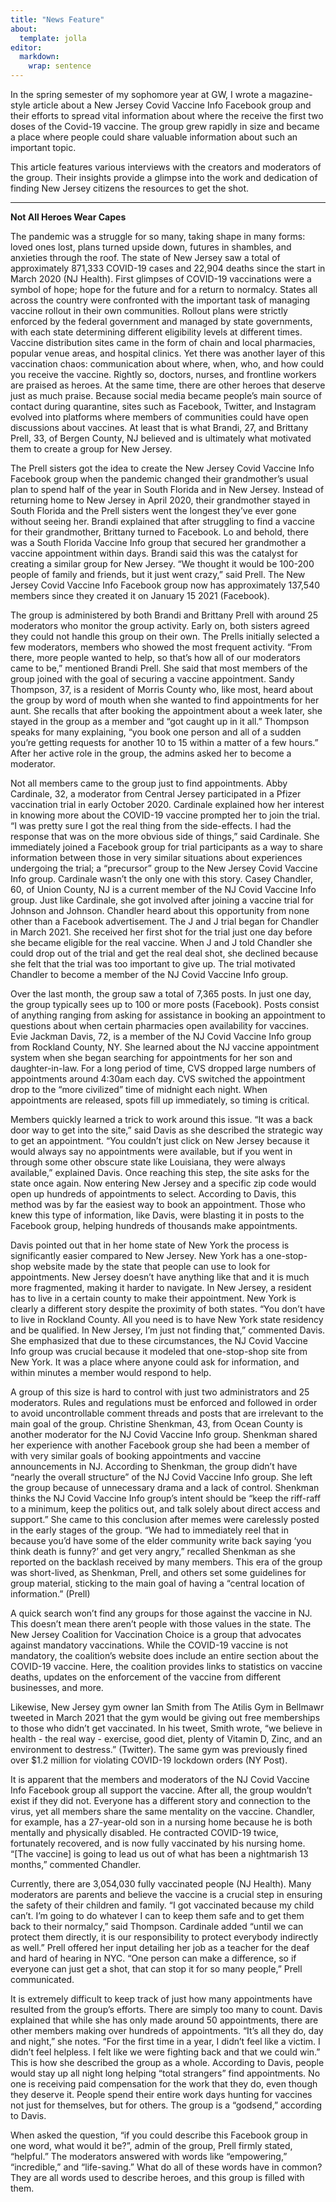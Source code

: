 ```yaml
---
title: "News Feature"
about:
  template: jolla
editor: 
  markdown: 
    wrap: sentence
---
```


In the spring semester of my sophomore year at GW, I wrote a magazine-style article about a New Jersey Covid Vaccine Info Facebook group and their efforts to spread vital information about where the receive the first two doses of the Covid-19 vaccine.
The group grew rapidly in size and became a place where people could share valuable information about such an important topic.

This article features various interviews with the creators and moderators of the group.
Their insights provide a glimpse into the work and dedication of finding New Jersey citizens the resources to get the shot.

------------------------------------------------------------------------

**Not All Heroes Wear Capes**

The pandemic was a struggle for so many, taking shape in many forms: loved ones lost, plans turned upside down, futures in shambles, and anxieties through the roof.
The state of New Jersey saw a total of approximately 871,333 COVID-19 cases and 22,904 deaths since the start in March 2020 (NJ Health).
First glimpses of COVID-19 vaccinations were a symbol of hope; hope for the future and for a return to normalcy.
States all across the country were confronted with the important task of managing vaccine rollout in their own communities.
Rollout plans were strictly enforced by the federal government and managed by state governments, with each state determining different eligibility levels at different times.
Vaccine distribution sites came in the form of chain and local pharmacies, popular venue areas, and hospital clinics.
Yet there was another layer of this vaccination chaos: communication about where, when, who, and how could you receive the vaccine.
Rightly so, doctors, nurses, and frontline workers are praised as heroes.
At the same time, there are other heroes that deserve just as much praise.
Because social media became people's main source of contact during quarantine, sites such as Facebook, Twitter, and Instagram evolved into platforms where members of communities could have open discussions about vaccines.
At least that is what Brandi, 27, and Brittany Prell, 33, of Bergen County, NJ believed and is ultimately what motivated them to create a group for New Jersey.

The Prell sisters got the idea to create the New Jersey Covid Vaccine Info Facebook group when the pandemic changed their grandmother's usual plan to spend half of the year in South Florida and in New Jersey.
Instead of returning home to New Jersey in April 2020, their grandmother stayed in South Florida and the Prell sisters went the longest they've ever gone without seeing her.
Brandi explained that after struggling to find a vaccine for their grandmother, Brittany turned to Facebook.
Lo and behold, there was a South Florida Vaccine Info group that secured her grandmother a vaccine appointment within days.
Brandi said this was the catalyst for creating a similar group for New Jersey.
"We thought it would be 100-200 people of family and friends, but it just went crazy," said Prell.
The New Jersey Covid Vaccine Info Facebook group now has approximately 137,540 members since they created it on January 15 2021 (Facebook).

The group is administered by both Brandi and Brittany Prell with around 25 moderators who monitor the group activity.
Early on, both sisters agreed they could not handle this group on their own.
The Prells initially selected a few moderators, members who showed the most frequent activity.
"From there, more people wanted to help, so that's how all of our moderators came to be," mentioned Brandi Prell.
She said that most members of the group joined with the goal of securing a vaccine appointment.
Sandy Thompson, 37, is a resident of Morris County who, like most, heard about the group by word of mouth when she wanted to find appointments for her aunt.
She recalls that after booking the appointment about a week later, she stayed in the group as a member and "got caught up in it all." Thompson speaks for many explaining, "you book one person and all of a sudden you're getting requests for another 10 to 15 within a matter of a few hours." After her active role in the group, the admins asked her to become a moderator.

Not all members came to the group just to find appointments.
Abby Cardinale, 32, a moderator from Central Jersey participated in a Pfizer vaccination trial in early October 2020.
Cardinale explained how her interest in knowing more about the COVID-19 vaccine prompted her to join the trial.
"I was pretty sure I got the real thing from the side-effects. I had the response that was on the more obvious side of things," said Cardinale.
She immediately joined a Facebook group for trial participants as a way to share information between those in very similar situations about experiences undergoing the trial; a "precursor" group to the New Jersey Covid Vaccine Info group.
Cardinale wasn't the only one with this story.
Casey Chandler, 60, of Union County, NJ is a current member of the NJ Covid Vaccine Info group.
Just like Cardinale, she got involved after joining a vaccine trial for Johnson and Johnson.
Chandler heard about this opportunity from none other than a Facebook advertisement.
The J and J trial began for Chandler in March 2021.
She received her first shot for the trial just one day before she became eligible for the real vaccine.
When J and J told Chandler she could drop out of the trial and get the real deal shot, she declined because she felt that the trial was too important to give up.
The trial motivated Chandler to become a member of the NJ Covid Vaccine Info group.

Over the last month, the group saw a total of 7,365 posts.
In just one day, the group typically sees up to 100 or more posts (Facebook).
Posts consist of anything ranging from asking for assistance in booking an appointment to questions about when certain pharmacies open availability for vaccines.
Evie Jackman Davis, 72, is a member of the NJ Covid Vaccine Info group from Rockland County, NY. She learned about the NJ vaccine appointment system when she began searching for appointments for her son and daughter-in-law.
For a long period of time, CVS dropped large numbers of appointments around 4:30am each day.
CVS switched the appointment drop to the "more civilized" time of midnight each night.
When appointments are released, spots fill up immediately, so timing is critical.

Members quickly learned a trick to work around this issue.
"It was a back door way to get into the site," said Davis as she described the strategic way to get an appointment.
"You couldn't just click on New Jersey because it would always say no appointments were available, but if you went in through some other obscure state like Louisiana, they were always available," explained Davis.
Once reaching this step, the site asks for the state once again.
Now entering New Jersey and a specific zip code would open up hundreds of appointments to select.
According to Davis, this method was by far the easiest way to book an appointment.
Those who knew this type of information, like Davis, were blasting it in posts to the Facebook group, helping hundreds of thousands make appointments.

Davis pointed out that in her home state of New York the process is significantly easier compared to New Jersey.
New York has a one-stop-shop website made by the state that people can use to look for appointments.
New Jersey doesn't have anything like that and it is much more fragmented, making it harder to navigate.
In New Jersey, a resident has to live in a certain county to make their appointment.
New York is clearly a different story despite the proximity of both states.
"You don't have to live in Rockland County. All you need is to have New York state residency and be qualified. In New Jersey, I'm just not finding that," commented Davis.
She emphasized that due to these circumstances, the NJ Covid Vaccine Info group was crucial because it modeled that one-stop-shop site from New York.
It was a place where anyone could ask for information, and within minutes a member would respond to help.

A group of this size is hard to control with just two administrators and 25 moderators.
Rules and regulations must be enforced and followed in order to avoid uncontrollable comment threads and posts that are irrelevant to the main goal of the group.
Christine Shenkman, 43, from Ocean County is another moderator for the NJ Covid Vaccine Info group.
Shenkman shared her experience with another Facebook group she had been a member of with very similar goals of booking appointments and vaccine announcements in NJ.
According to Shenkman, the group didn't have "nearly the overall structure" of the NJ Covid Vaccine Info group.
She left the group because of unnecessary drama and a lack of control.
Shenkman thinks the NJ Covid Vaccine Info group's intent should be "keep the riff-raff to a minimum, keep the politics out, and talk solely about direct access and support." She came to this conclusion after memes were carelessly posted in the early stages of the group.
"We had to immediately reel that in because you'd have some of the elder community write back saying 'you think death is funny?' and get very angry," recalled Shenkman as she reported on the backlash received by many members.
This era of the group was short-lived, as Shenkman, Prell, and others set some guidelines for group material, sticking to the main goal of having a "central location of information." (Prell)

A quick search won't find any groups for those against the vaccine in NJ.
This doesn't mean there aren't people with those values in the state.
The New Jersey Coalition for Vaccination Choice is a group that advocates against mandatory vaccinations.
While the COVID-19 vaccine is not mandatory, the coalition's website does include an entire section about the COVID-19 vaccine.
Here, the coalition provides links to statistics on vaccine deaths, updates on the enforcement of the vaccine from different businesses, and more.

Likewise, New Jersey gym owner Ian Smith from The Atilis Gym in Bellmawr tweeted in March 2021 that the gym would be giving out free memberships to those who didn't get vaccinated.
In his tweet, Smith wrote, "we believe in health - the real way - exercise, good diet, plenty of Vitamin D, Zinc, and an environment to destress." (Twitter).
The same gym was previously fined over \$1.2 million for violating COVID-19 lockdown orders (NY Post).

It is apparent that the members and moderators of the NJ Covid Vaccine Info Facebook group all support the vaccine.
After all, the group wouldn't exist if they did not.
Everyone has a different story and connection to the virus, yet all members share the same mentality on the vaccine.
Chandler, for example, has a 27-year-old son in a nursing home because he is both mentally and physically disabled.
He contracted COVID-19 twice, fortunately recovered, and is now fully vaccinated by his nursing home.
"\[The vaccine\] is going to lead us out of what has been a nightmarish 13 months," commented Chandler.

Currently, there are 3,054,030 fully vaccinated people (NJ Health).
Many moderators are parents and believe the vaccine is a crucial step in ensuring the safety of their children and family.
"I got vaccinated because my child can't. I'm going to do whatever I can to keep them safe and to get them back to their normalcy," said Thompson.
Cardinale added "until we can protect them directly, it is our responsibility to protect everybody indirectly as well." Prell offered her input detailing her job as a teacher for the deaf and hard of hearing in NYC.
"One person can make a difference, so if everyone can just get a shot, that can stop it for so many people," Prell communicated.

It is extremely difficult to keep track of just how many appointments have resulted from the group's efforts.
There are simply too many to count.
Davis explained that while she has only made around 50 appointments, there are other members making over hundreds of appointments.
"It's all they do, day and night," she notes.
"For the first time in a year, I didn't feel like a victim. I didn't feel helpless. I felt like we were fighting back and that we could win." This is how she described the group as a whole.
According to Davis, people would stay up all night long helping "total strangers" find appointments.
No one is receiving paid compensation for the work that they do, even though they deserve it.
People spend their entire work days hunting for vaccines not just for themselves, but for others.
The group is a "godsend," according to Davis.

When asked the question, "if you could describe this Facebook group in one word, what would it be?", admin of the group, Prell firmly stated, "helpful." The moderators answered with words like "empowering," "incredible," and "life-saving." What do all of these words have in common?
They are all words used to describe heroes, and this group is filled with them.
